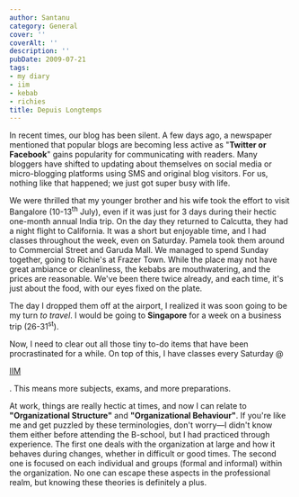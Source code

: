 ```yaml
---
author: Santanu
category: General
cover: ''
coverAlt: ''
description: ''
pubDate: 2009-07-21
tags:
- my diary
- iim
- kebab
- richies
title: Depuis Longtemps
---
```


In recent times, our blog has been silent. A few days ago, a newspaper mentioned that popular blogs are becoming less active as "**Twitter or Facebook**" gains popularity for communicating with readers. Many bloggers have shifted to updating about themselves on social media or micro-blogging platforms using SMS and original blog visitors. For us, nothing like that happened; we just got super busy with life.

We were thrilled that my younger brother and his wife took the effort to visit Bangalore (10-13<sup>th</sup> July), even if it was just for 3 days during their hectic one-month annual India trip. On the day they returned to Calcutta, they had a night flight to California. It was a short but enjoyable time, and I had classes throughout the week, even on Saturday. Pamela took them around to Commercial Street and Garuda Mall. We managed to spend Sunday together, going to Richie's at Frazer Town. While the place may not have great ambiance or cleanliness, the kebabs are mouthwatering, and the prices are reasonable. We've been there twice already, and each time, it's just about the food, with our eyes fixed on the plate.

The day I dropped them off at the airport, I realized it was soon going to be my turn *to travel*. I would be going to **Singapore** for a week on a business trip (26-31<sup>st</sup>).

Now, I need to clear out all those tiny to-do items that have been procrastinated for a while. On top of this, I have classes every Saturday @

[IIM](http://www.santm.com/gallery3/index.php/2009/egmp "EGMP XIII pictures")

. This means more subjects, exams, and more preparations.

At work, things are really hectic at times, and now I can relate to **"Organizational Structure"** and **"Organizational Behaviour"**. If you're like me and get puzzled by these terminologies, don't worry—I didn't know them either before attending the B-school, but I had practiced through experience. The first one deals with the organization at large and how it behaves during changes, whether in difficult or good times. The second one is focused on each individual and groups (formal and informal) within the organization. No one can escape these aspects in the professional realm, but knowing these theories is definitely a plus.